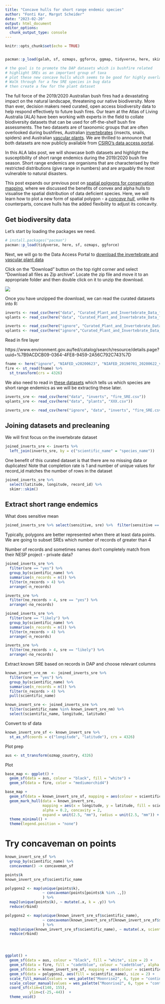 ```yaml
---
title: "Concave hulls for short range endemic species"
author: "Fonti Kar, Margot Scheider"
date: "2023-02-20"
output: html_document
editor_options: 
  chunk_output_type: console
---
```


```r
knitr::opts_chunk$set(echo = TRUE)


pacman::p_load(galah, sf, ozmaps, ggforce, ggmap, tidyverse, here, skimr, readr, concaveman, wesanderson)

# the goal is to promote the DAP datasets which is bushfire related
# highlight SREs as an important group of taxa
# plot these new concave hulls which seems to be good for highly overlappy species
# Walk through for a few SRE species in bug data
# then create a few for the plant dataset
```

The full force of the 2019/2020 Australian bush fires had a devastating impact on the natural landscape, threatening our native biodiversity. More than ever, decision makers need curated, open access biodiversity data to help respond effectively to future bush fires. Our team at the Atlas of Living Australia (ALA) have been working with experts in the field to collate biodiversity datasets that can be used for off-the-shelf bush fire assessments. The two datasets are of taxonomic groups that are often overlooked during bushfires, Australian [invertebrates](link to ALA page?) (insects, snails, spiders) and  Australian [vascular plants](link to ALA page?). We are thrilled to announce that both datasets are now publicly available from [CSIRO's data access portal](https://data.csiro.au/collection/csiro:56679).

In this ALA labs post, we will showcase both datasets and highlight the susceptibility of short range endemics during the 2019/2020 bush fire season. Short range endemics are organisms that are characterised by their restricted distributions (give range in numbers) and are arguably the most vulnerable to natural disasters. 

This post expands our previous post on [spatial polgyons for conservation mapping](XXX), where we discussed the benefits of convex and alpha hulls to visualise the spatial distribution of data deficient species. Here, we will learn how to plot a new form of spatial polygon - a [*concave hull*](https://citeseerx.ist.psu.edu/viewdoc/download?doi=10.1.1.676.6258&rep=rep1&type=pdf), unlike its counterparts, concave hulls has the added flexibility to adjust its concavity. 

## Get biodiversity data

Let's start by loading the packages we need.

```r
# install.packages("pacman")
pacman::p_load(tidyverse, here, sf, ozmaps, ggforce)
```

Next, we will go to the Data Access Portal to [download the invertebrate and vascular plant data](https://data.csiro.au/collection/csiro:56679) 

Click on the "Download" button on the top right corner and select "Download all files as Zip archive". Locate the zip file and move it to an appropriate folder and then double click on it to unzip the download. 

![]( `r here("R/","alalabs", "images", "DAP.png")` ) 

Once you have unzipped the download, we can read the curated datasets into R:
```r
inverts <- read_csv(here("data", "Curated_Plant_and_Invertebrate_Data_for_Bushfire_Modelling", "invertebrate.data.csv"))
vplants <- read_csv(here("data", "Curated_Plant_and_Invertebrate_Data_for_Bushfire_Modelling", "vascularplant.data.csv"))
```
```r
inverts <- read_csv(here("ignore", "Curated_Plant_and_Invertebrate_Data_for_Bushfire_Modelling", "invertebrate.data.csv"))
vplants <- read_csv(here("ignore","Curated_Plant_and_Invertebrate_Data_for_Bushfire_Modelling", "vascularplant.data.csv"))
```

Read in fire layer

https://www.environment.gov.au/fed/catalog/search/resource/details.page?uuid=%7B9ACDCB09-0364-4FE8-9459-2A56C792C743%7D

```r
fname <- here("ignore", "NIAFED_v20200623", "NIAFED_20190701_20200622_v20200623.shp")
fire <- st_read(fname) %>% 
  st_transform(crs = 4326)
```


We also need to read in [these datasets](download-link) which tells us which species are short range endemics as we will be extracting these later.

```r
inverts_sre <- read_csv(here("data", "inverts", "fire_SRE.csv"))
vplants_sre <- read_csv(here("data", "plants", "XXX.csv"))
```

```r
inverts_sre <- read_csv(here("ignore", "data", "inverts", "fire_SRE.csv"))
```

## Joining datasets and precleaning

We will first focus on the invertebrate dataset

```r
joined_inverts_sre <- inverts %>% 
  left_join(inverts_sre, by = c("scientific_name" = "species_name"))
```

One benefit of this curated dataset is that there are no missing data or duplicates! Note that completion rate is 1 and number of unique values for record_id matches the number of rows in the dataset 

```r
joined_inverts_sre %>% 
  select(latitude, longitude, record_id) %>% 
  skimr::skim()
```

## Extract short range endemics

What does sensitive mean

```r
joined_inverts_sre %>% select(sensitive, sre) %>%  filter(sensitive == 1)
```

Typically, polygons are better represented when there at least data points. We are going to subset SREs which number of records of greater than 4

Number of records and sometimes names don't completely match from their NESP project - private data? 

```r
joined_inverts_sre %>% 
  filter(sre == "yes") %>% 
  group_by(scientific_name) %>% 
  summarise(n_records = n()) %>% 
  filter(n_records > 4) %>% 
  arrange(-n_records)

inverts_sre %>% 
  filter(no_records > 4, sre == "yes") %>% 
  arrange(-no_records)

joined_inverts_sre %>% 
  filter(sre == "likely") %>% 
  group_by(scientific_name) %>% 
  summarise(n_records = n()) %>% 
  filter(n_records > 4) %>% 
  arrange(-n_records)

inverts_sre %>% 
  filter(no_records > 4, sre == "likely") %>% 
  arrange(-no_records)
```

Extract known SRE based on records in DAP and choose relevant columns

```r
known_invert_sre_nm  <- joined_inverts_sre %>% 
  filter(sre == "yes") %>% 
  group_by(scientific_name) %>% 
  summarise(n_records = n()) %>% 
  filter(n_records > 4) %>% 
  pull(scientific_name) 

known_invert_sre <- joined_inverts_sre %>% 
  filter(scientific_name %in% known_invert_sre_nm) %>% 
  select(scientific_name, longitude, latitude)
```

Convert to sf data

```r
known_invert_sre_sf <- known_invert_sre %>% 
  st_as_sf(coords = c("longitude", "latitude"), crs = 4326)
```

Plot prep

```r
aus <- st_transform(ozmap_country, 4326)
```

Plot

```r
base_map <- ggplot() + 
  geom_sf(data = aus, colour = "black", fill = "white") +
  geom_sf(data = fire, color = "mediumorchid4") 

base_map + 
  geom_sf(data = known_invert_sre_sf, mapping = aes(colour = scientific_name)) + 
  geom_mark_hull(data = known_invert_sre, 
                 mapping = aes(x = longitude, y = latitude, fill = scientific_name), 
                 alpha = 0.2, concavity = 2, 
                 expand = unit(2.5, "mm"), radius = unit(2.5, "mm")) +
  theme_minimal() + 
  theme(legend.position = "none")
```

# Try concaveman on points
```r
known_invert_sre_sf %>% 
  group_by(scientific_name) %>% 
  concaveman() -> concaveman_sf

points$k
known_invert_sre_sf$scientific_name

polygons2 <- map(unique(points$k),
                 ~ concaveman(points[points$k %in% .,])
                 ) %>% 
  map2(unique(points$k), ~ mutate(.x, k = .y)) %>% 
  reduce(rbind)

polygons2 <- map(unique(known_invert_sre_sf$scientific_name),
                 ~ concaveman(known_invert_sre_sf[known_invert_sre_sf$scientific_name %in% .,])
                 ) %>% 
  map2(unique(known_invert_sre_sf$scientific_name), ~ mutate(.x, scientific_name = .y)) %>% 
  reduce(rbind)




ggplot() + 
  geom_sf(data = aus, colour = "black", fill = "white", size = 2) +
  geom_sf(data = fire, fill = "cadetblue", colour = "cadetblue", alpha = 0.6) +
  geom_sf(data = known_invert_sre_sf, mapping = aes(colour = scientific_name)) + 
  geom_sf(data = polygons2, aes(fill = scientific_name), size = 2) + 
  scale_fill_manual(values = wes_palette("Moonrise2", 6, type = "continuous")) + 
  scale_colour_manual(values = wes_palette("Moonrise2", 6, type = "continuous")) + 
  coord_sf(xlim=c(140, 155), 
           ylim=c(-25,-44))  + 
  theme_void()
  


```

